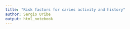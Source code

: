 ```yaml
---
title: "Risk factors for caries activity and history"
author: Sergio Uribe
output: html_notebook
---
```



